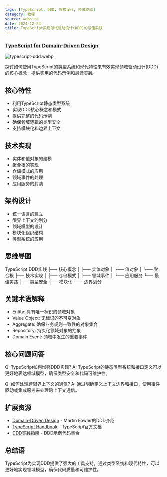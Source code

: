 ```yaml
---
tags: [TypeScript, DDD, 架构设计, 领域驱动]
category: 教程
source: website
date: 2024-12-24
title: TypeScript实现领域驱动设计(DDD)的最佳实践
---
```


### [TypeScript for Domain-Driven Design](https://dev.to/shafayeat/typescript-for-domain-driven-design-ddd-6kk)

![typescript-ddd.webp](https://img.mengpeng.tech/i/2024/12/24/676a3ebfe3c77.webp)

探讨如何使用TypeScript的类型系统和现代特性来有效实现领域驱动设计(DDD)的核心概念，提供实用的代码示例和最佳实践。

## 核心特性
- 利用TypeScript静态类型系统
- 实现DDD核心概念和模式
- 提供完整的代码示例
- 确保领域逻辑的类型安全
- 支持模块化和边界上下文

## 技术实现
- 实体和值对象的建模
- 聚合根的实现
- 仓储模式的应用
- 领域事件的处理
- 应用服务的封装

## 架构设计
- 统一语言的建立
- 限界上下文的划分
- 领域模型的设计
- 模块化组织结构
- 类型系统的应用

## 思维导图
TypeScript DDD实践
├── 核心概念
│   ├── 实体对象
│   ├── 值对象
│   └── 聚合根
├── 技术实现
│   ├── 仓储模式
│   ├── 领域事件
│   └── 应用服务
└── 最佳实践
    ├── 类型安全
    ├── 模块化
    └── 边界划分

## 关键术语解释
- Entity: 具有唯一标识的领域对象
- Value Object: 无标识的不可变对象
- Aggregate: 确保业务规则一致性的对象集合
- Repository: 持久化领域对象的抽象
- Domain Event: 领域中发生的重要事件

## 核心问题问答
Q: TypeScript如何增强DDD实现?
A: TypeScript的静态类型系统和接口定义可以更好地表达领域模型，确保类型安全和代码可维护性。

Q: 如何处理跨限界上下文的通信?
A: 通过明确定义上下文边界和接口，使用事件驱动或集成服务来处理跨上下文通信。

## 扩展资源
- [Domain-Driven Design](https://martinfowler.com/bliki/DomainDrivenDesign.html) - Martin Fowler的DDD介绍
- [TypeScript Handbook](https://www.typescriptlang.org/docs/handbook/intro.html) - TypeScript官方文档
- [DDD实践指南](https://github.com/vaughnvernon/IDDD_Samples) - DDD示例代码集合

## 总结语
TypeScript为实现DDD提供了强大的工具支持，通过类型系统和现代特性，可以更好地实现领域模型，确保代码质量和可维护性。 